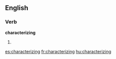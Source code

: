 ==English==

===Verb===
'''characterizing'''

# {{present participle of|[[characterize]]}}

[[es:characterizing]]
[[fr:characterizing]]
[[hu:characterizing]]